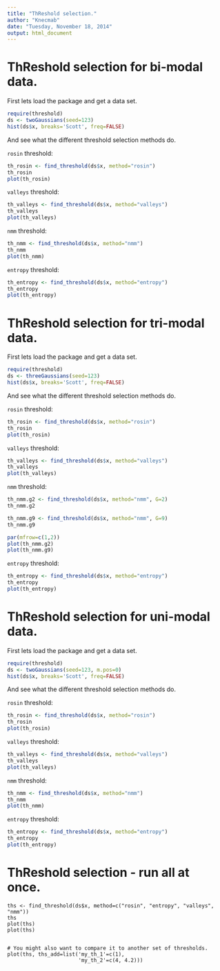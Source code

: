 ```yaml
---
title: "ThReshold selection."
author: "Knecmab"
date: "Tuesday, November 18, 2014"
output: html_document
---
```


ThReshold selection for bi-modal data.
================================================================================

First lets load the package and get a data set.

```r
require(threshold)
ds <- twoGaussians(seed=123)
hist(ds$x, breaks='Scott', freq=FALSE)
```

And see what the different threshold selection methods do.

`rosin` threshold:

```r
th_rosin <- find_threshold(ds$x, method="rosin")
th_rosin
plot(th_rosin)
```

`valleys` threshold:

```r
th_valleys <- find_threshold(ds$x, method="valleys")
th_valleys
plot(th_valleys)
```


`nmm` threshold:

```r
th_nmm <- find_threshold(ds$x, method="nmm")
th_nmm
plot(th_nmm)
```


`entropy` threshold:

```r
th_entropy <- find_threshold(ds$x, method="entropy")
th_entropy
plot(th_entropy)
```


ThReshold selection for tri-modal data.
================================================================================

First lets load the package and get a data set.

```r
require(threshold)
ds <- threeGaussians(seed=123)
hist(ds$x, breaks='Scott', freq=FALSE)
```

And see what the different threshold selection methods do.

`rosin` threshold:

```r
th_rosin <- find_threshold(ds$x, method="rosin")
th_rosin
plot(th_rosin)
```

`valleys` threshold:

```r
th_valleys <- find_threshold(ds$x, method="valleys")
th_valleys
plot(th_valleys)
```


`nmm` threshold:

```r
th_nmm.g2 <- find_threshold(ds$x, method="nmm", G=2)
th_nmm.g2

th_nmm.g9 <- find_threshold(ds$x, method="nmm", G=9)
th_nmm.g9

par(mfrow=c(1,2))
plot(th_nmm.g2)
plot(th_nmm.g9)
```


`entropy` threshold:

```r
th_entropy <- find_threshold(ds$x, method="entropy")
th_entropy
plot(th_entropy)
```


ThReshold selection for uni-modal data.
================================================================================

First lets load the package and get a data set.

```r
require(threshold)
ds <- twoGaussians(seed=123, m.pos=0)
hist(ds$x, breaks='Scott', freq=FALSE)
```

And see what the different threshold selection methods do.

`rosin` threshold:

```r
th_rosin <- find_threshold(ds$x, method="rosin")
th_rosin
plot(th_rosin)
```

`valleys` threshold:

```r
th_valleys <- find_threshold(ds$x, method="valleys")
th_valleys
plot(th_valleys)
```


`nmm` threshold:

```r
th_nmm <- find_threshold(ds$x, method="nmm")
th_nmm
plot(th_nmm)
```


`entropy` threshold:

```r
th_entropy <- find_threshold(ds$x, method="entropy")
th_entropy
plot(th_entropy)
```

ThReshold selection - run all at once.
================================================================================

```rU
ths <- find_threshold(ds$x, method=c("rosin", "entropy", "valleys", "nmm"))
ths
plot(ths)
plot(ths)


# You might also want to compare it to another set of thresholds.
plot(ths, ths_add=list('my_th_1'=c(1),
                       'my_th_2'=c(4, 4.2)))


```


